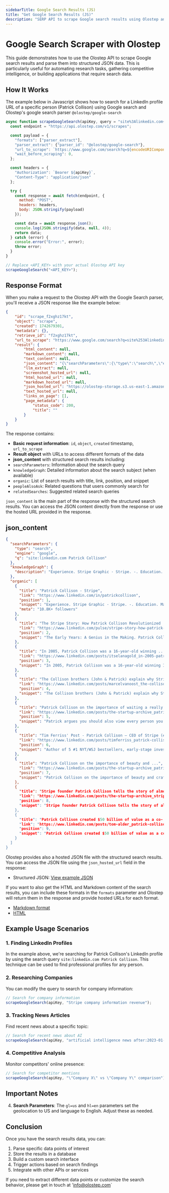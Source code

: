 ```yaml
---
sidebarTitle: Google Search Results (JS)
title: "Get Google Search Results (JS)"
description: "SERP API to scrape Google search results using Olostep and a Javascript code snippet."
---
```


# Google Search Scraper with Olostep

This guide demonstrates how to use the Olostep API to scrape Google search results and parse them into structured JSON data. This is particularly useful for automating research tasks, gathering competitive intelligence, or building applications that require search data.

## How It Works

The example below in Javascript shows how to search for a LinkedIn profile URL of a specific person (Patrick Collison) using Google search and Olostep's google search parser `@olostep/google-search`

```javascript
async function scrapeGoogleSearch(apiKey, query = "site%3Alinkedin.com+Patrick+Collison") {
  const endpoint = "https://api.olostep.com/v1/scrapes";

  const payload = {
    "formats": ["parser_extract"],
    "parser_extract": {"parser_id": "@olostep/google-search"},
    "url_to_scrape": `https://www.google.com/search?q=${encodeURIComponent(query)}&gl=us&hl=en`,
    "wait_before_scraping": 0,
  };

  const headers = {
    "Authorization": `Bearer ${apiKey}`,
    "Content-Type": "application/json"
  };

  try {
    const response = await fetch(endpoint, {
      method: "POST",
      headers: headers,
      body: JSON.stringify(payload)
    });

    const data = await response.json();
    console.log(JSON.stringify(data, null, 4));
    return data;
  } catch (error) {
    console.error("Error:", error);
    throw error;
  }
}

// Replace <API_KEY> with your actual Olostep API key
scrapeGoogleSearch("<API_KEY>");
```

## Response Format

When you make a request to the Olostep API with the Google Search parser, you'll receive a JSON response like the example below:

```json
{
    "id": "scrape_f2xghz17kt",
    "object": "scrape",
    "created": 1742679301,
    "metadata": {},
    "retrieve_id": "f2xghz17kt",
    "url_to_scrape": "https://www.google.com/search?q=site%253Alinkedin.com%2BPatrick%2BCollison&gl=us&hl=en",
    "result": {
        "html_content": null,
        "markdown_content": null,
        "text_content": null,
        "json_content": "{\"searchParameters\":{\"type\":\"search\",\"engine\":\"google\",\"q\":\"site:linkedin.com Patrick Collison\"},\"knowledgeGraph\":{\"description\":\"Experience. Stripe Graphic · Stripe. -. Education. Massachusetts Institute of Technology Graphic · Massachusetts Institute of Technology. 2006 - 2010 ...\"},\"organic\":[{\"title\":\"Patrick Collison - Stripe\",\"link\":\"https://www.linkedin.com/in/patrickcollison\",\"position\":1,\"snippet\":\"Experience. Stripe Graphic · Stripe. -. Education. Massachusetts Institute of Technology Graphic · Massachusetts Institute of Technology. 2006 - 2010 ...\",\"meta\":\"10.8K+ followers\"},{\"title\":\"The Stripe Story: How Patrick Collison Revolutionized ...\",\"link\":\"https://www.linkedin.com/pulse/stripe-story-how-patrick-collison-revolutionized-online-anshuman-jha-jzzic\",\"position\":2,\"snippet\":\"The Early Years: A Genius in the Making. Patrick Collison wasn't just bright—he was a supernova. By age 10, he'd devoured university-level math ...\"},{\"title\":\"In 2005, Patrick Collison was a 16-year-old winning ...\",\"link\":\"https://www.linkedin.com/posts/itselanagold_in-2005-patrick-collison-was-a-16-year-old-activity-7308533537576497154-w5vC\",\"position\":3,\"snippet\":\"In 2005, Patrick Collison was a 16-year-old winning Ireland's Young Scientist of the Year competition. By 2008, he and his younger brother ...\"},{\"title\":\"Patrick Collison on the importance of waiting a really long ...\",\"link\":\"https://www.linkedin.com/posts/the-startup-archive_patrick-collison-on-the-importance-of-waiting-activity-7286001819145707520-1mdI\",\"position\":4,\"snippet\":\"Patrick argues you should also view every person you hire as bringing along another 50 people just like them if your company is successful.\"},{\"title\":\"Tim Ferriss' Post - Patrick Collison — CEO of Stripe (#353)\",\"link\":\"https://www.linkedin.com/posts/timferriss_patrick-collison-ceo-of-stripe-353-activity-7271892372358148096--dsK\",\"position\":5,\"snippet\":\"Author of 5 #1 NYT/WSJ bestsellers, early-stage investor, host of The Tim Ferriss Show podcast (1B+ downloads), and collector of the strange.\"},{\"title\":\"Patrick Collison wanted a guide to Stripe's culture that ...\",\"link\":\"https://www.linkedin.com/posts/first-round-capital_patrick-collison-wanted-a-guide-to-stripes-activity-7304833456948097024-Tt6h\",\"position\":6,\"snippet\":\"Patrick Collison wanted a guide to Stripe's culture that convinced 50% of candidates not to join. And Eeke de Milliano was tasked with ...\"},{\"title\":\"The Collison brothers (John & Patrick) explain why Stripe is ...\",\"link\":\"https://www.linkedin.com/posts/marcelvanoost_the-collison-brothers-john-patrick-explain-activity-7301586346349850624-L-4U\",\"position\":7,\"snippet\":\"The Collison brothers (John & Patrick) explain why Stripe is better off staying Private: \\\" This is our life's work. We're not going anywhere ...\"},{\"title\":\"Stripe CEO Patrick Collison on Crafting a Culture ...\",\"link\":\"https://www.linkedin.com/posts/jennifer-chatman-8086a918_stripe-ceo-patrick-collison-on-crafting-a-activity-7231753022849085440-0RE5\",\"position\":8,\"snippet\":\"When Patrick Collison and his brother John Collison founded digital payment company Stripe in 2010, he didn't come in with “any kind of ...\"},{\"title\":\"Patrick Collison on the importance of beauty and ...\",\"link\":\"https://www.linkedin.com/posts/the-startup-archive_patrick-collison-on-the-importance-of-beauty-activity-7247935993817751552-Qt6h\",\"position\":9,\"snippet\":\"Patrick Collison on the importance of beauty and craftsmanship when building products “If Stripe is a monstrously successful business, ...\"}]}",
        "llm_extract": null,
        "screenshot_hosted_url": null,
        "html_hosted_url": null,
        "markdown_hosted_url": null,
        "json_hosted_url": "https://olostep-storage.s3.us-east-1.amazonaws.com/json_f2xghz17kt.json",
        "text_hosted_url": null,
        "links_on_page": [],
        "page_metadata": {
            "status_code": 200,
            "title": ""
        }
    }
}
```

The response contains:

- **Basic request information**: `id`, `object`, `created` timestamp, `url_to_scrape`
- **Result object** with URLs to access different formats of the data
- **json_content** with structured search results including:
- `searchParameters`: Information about the search query
- `knowledgeGraph`: Detailed information about the search subject (when available)
- `organic`: List of search results with title, link, position, and snippet
- `peopleAlsoAsk`: Related questions that users commonly search for
- `relatedSearches`: Suggested related search queries

`json_content` is the main part of the response with the structured search results. You can access the JSON content directly from the response or use the hosted URL provided in the response.

## json_content

```json
{
  "searchParameters": {
    "type": "search",
    "engine": "google",
    "q": "site:linkedin.com Patrick Collison"
  },
  "knowledgeGraph": {
    "description": "Experience. Stripe Graphic · Stripe. -. Education. Massachusetts Institute of Technology Graphic · Massachusetts Institute of Technology. 2006 - 2010 ..."
  },
  "organic": [
    {
      "title": "Patrick Collison - Stripe",
      "link": "https://www.linkedin.com/in/patrickcollison",
      "position": 1,
      "snippet": "Experience. Stripe Graphic · Stripe. -. Education. Massachusetts Institute of Technology Graphic · Massachusetts Institute of Technology. 2006 - 2010 ...",
      "meta": "10.8K+ followers"
    },
    {
      "title": "The Stripe Story: How Patrick Collison Revolutionized ...",
      "link": "https://www.linkedin.com/pulse/stripe-story-how-patrick-collison-revolutionized-online-anshuman-jha-jzzic",
      "position": 2,
      "snippet": "The Early Years: A Genius in the Making. Patrick Collison wasn't just bright—he was a supernova. By age 10, he'd devoured university-level math ..."
    },
    {
      "title": "In 2005, Patrick Collison was a 16-year-old winning ...",
      "link": "https://www.linkedin.com/posts/itselanagold_in-2005-patrick-collison-was-a-16-year-old-activity-7308533537576497154-w5vC",
      "position": 3,
      "snippet": "In 2005, Patrick Collison was a 16-year-old winning Ireland's Young Scientist of the Year competition. By 2008, he and his younger brother ..."
    },
    {
      "title": "The Collison brothers (John & Patrick) explain why Stripe is ...",
      "link": "https://www.linkedin.com/posts/marcelvanoost_the-collison-brothers-john-patrick-explain-activity-7301586346349850624-L-4U",
      "position": 4,
      "snippet": "The Collison brothers (John & Patrick) explain why Stripe is better off staying Private: \" This is our life's work. We're not going anywhere ..."
    },
    {
      "title": "Patrick Collison on the importance of waiting a really long ...",
      "link": "https://www.linkedin.com/posts/the-startup-archive_patrick-collison-on-the-importance-of-waiting-activity-7286001819145707520-1mdI",
      "position": 5,
      "snippet": "Patrick argues you should also view every person you hire as bringing along another 50 people just like them if your company is successful."
    },
    {
      "title": "Tim Ferriss' Post - Patrick Collison — CEO of Stripe (#353)",
      "link": "https://www.linkedin.com/posts/timferriss_patrick-collison-ceo-of-stripe-353-activity-7271892372358148096--dsK",
      "position": 6,
      "snippet": "Author of 5 #1 NYT/WSJ bestsellers, early-stage investor, host of The Tim Ferriss Show podcast (1B+ downloads), and collector of the strange."
    },
    {
      "title": "Patrick Collison on the importance of beauty and ...",
      "link": "https://www.linkedin.com/posts/the-startup-archive_patrick-collison-on-the-importance-of-beauty-activity-7247935993817751552-Qt6h",
      "position": 7,
      "snippet": "Patrick Collison on the importance of beauty and craftsmanship when building products "If Stripe is a monstrously successful business, ..."
    },
    {
      "title": "Stripe founder Patrick Collison tells the story of almost ...",
      "link": "https://www.linkedin.com/posts/the-startup-archive_stripe-founder-patrick-collison-tells-the-activity-7235977194211000321-V-Cd",
      "position": 8,
      "snippet": "Stripe founder Patrick Collison tells the story of almost naming the company PayDemon Patrick and John Collison founded Stripe in 2010 when ..."
    },
    {
      "title": "Patrick Collison created $50 billion of value as a co- ...",
      "link": "https://www.linkedin.com/posts/tom-alder_patrick-collison-created-50-billion-of-value-activity-7239241304780513281-isxK",
      "position": 9,
      "snippet": "Patrick Collison created $50 billion of value as a co-founder of Stripe. He has also built the largest carbon removal program in the world."
    }
  ]
}
```
Olostep provides also a hosted JSON file with the structured search results. You can access the JSON file using the `json_hosted_url` field in the response:

- Structured JSON: [View example JSON](https://olostep-storage.s3.us-east-1.amazonaws.com/json_f2xghz17kt.json")

If you want to also get the HTML and Markdown content of the search results, you can include these formats in the `formats` parameter and Olostep will return them in the response and provide hosted URLs for each format.
- [Markdown format](https://olostep-storage.s3.us-east-1.amazonaws.com/markDown_f2xghz17kt.txt)
- [HTML](https://olostep-storage.s3.us-east-1.amazonaws.com/text_f2xghz17kt.txt)

## Example Usage Scenarios

### 1. Finding LinkedIn Profiles

In the example above, we're searching for Patrick Collison's LinkedIn profile by using the search query `site:linkedin.com Patrick Collison`. This technique can be used to find professional profiles for any person.

### 2. Researching Companies

You can modify the query to search for company information:

```javascript
// Search for company information
scrapeGoogleSearch(apiKey, "Stripe company information revenue");
```

### 3. Tracking News Articles

Find recent news about a specific topic:

```javascript
// Search for recent news about AI
scrapeGoogleSearch(apiKey, "artificial intelligence news after:2023-01-01");
```

### 4. Competitive Analysis

Monitor competitors' online presence:

```javascript
// Search for competitor mentions
scrapeGoogleSearch(apiKey, "\"Company X\" vs \"Company Y\" comparison");
```


## Important Notes

4. **Search Parameters**: The `gl=us` and `hl=en` parameters set the geolocation to US and language to English. Adjust these as needed.


## Conclusion

Once you have the search results data, you can:

1. Parse specific data points of interest
2. Store the results in a database
3. Build a custom search interface
4. Trigger actions based on search findings
5. Integrate with other APIs or services

If you need to extract different data points or customize the search behavior, please get in touch at 'info@olostep.com`